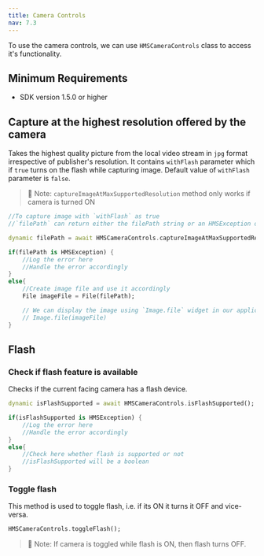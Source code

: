 ```yaml
---
title: Camera Controls
nav: 7.3
---
```


To use the camera controls, we can use `HMSCameraControls` class to access it's functionality.

## Minimum Requirements

-   SDK version 1.5.0 or higher

## Capture at the highest resolution offered by the camera

Takes the highest quality picture from the local video stream in `jpg` format irrespective of publisher's resolution.
It contains `withFlash` parameter which if `true` turns on the flash while capturing image. Default value of `withFlash`
parameter is `false`.

> 🔑 Note: `captureImageAtMaxSupportedResolution` method only works if camera is turned ON

```dart
//To capture image with `withFlash` as true
//`filePath` can return either the filePath string or an HMSException object in case of error

dynamic filePath = await HMSCameraControls.captureImageAtMaxSupportedResolution(withFlash: true);

if(filePath is HMSException) {
    //Log the error here
    //Handle the error accordingly
}
else{
    //Create image file and use it accordingly
    File imageFile = File(filePath);

    // We can display the image using `Image.file` widget in our applications
    // Image.file(imageFile)
}
```

## Flash

### Check if flash feature is available

Checks if the current facing camera has a flash device.

```dart
dynamic isFlashSupported = await HMSCameraControls.isFlashSupported();

if(isFlashSupported is HMSException) {
    //Log the error here
    //Handle the error accordingly
}
else{
    //Check here whether flash is supported or not
    //isFlashSupported will be a boolean
}
```

### Toggle flash

This method is used to toggle flash, i.e. if its ON it turns it OFF and vice-versa.

```dart
HMSCameraControls.toggleFlash();
```

> 🔑 Note: If camera is toggled while flash is ON, then flash turns OFF.
